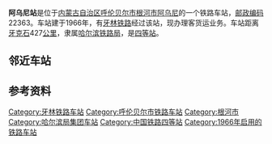 {{noteTA
|1=zh-cn:始发车次; zh-hk:列車班次;
|2=zh-cn:车次; zh-hk:班次;
}}
{{Infobox China railway station 
|车站名称 = 阿乌尼站
|车站名称拼音 = Awuni
|车站代码 = 58415<ref>{{cite book|title=中华人民共和国铁路车站代码（GB/T 10302-2010）|publisher=中国标准出版社|year=2010|isbn=155066140495|ignore-isbn-error=true|pages=1}}</ref>
|电报码 = AWX
|拼音码 = AWN
|车站地址 = [[内蒙古自治区|内蒙古自治区]][[呼伦贝尔市|呼伦贝尔市]][[根河市|根河市]]
|归属 = [[哈尔滨铁路局|哈尔滨铁路局]]
|车站等级 = [[四等站_(中铁)|四等站]]
|线路 = [[牙林铁路|牙林铁路]]
}}
'''阿乌尼站'''是位于[[内蒙古自治区|内蒙古自治区]][[呼伦贝尔市|呼伦贝尔市]][[根河市|根河市]][[阿乌尼|阿乌尼]]的一个铁路车站，[[邮政编码|邮政编码]]22363。车站建于1966年，有[[牙林铁路|牙林铁路]]经过该站，现办理客货运业务。车站距离[[牙克石|牙克石]]427[[公里|公里]]，隶属[[哈尔滨铁路局|哈尔滨铁路局]]，是[[四等站_(中铁)|四等站]]。

==邻近车站==
{{start rail box|[[File:China_Railways.svg|16px]] [[中国铁路|中国铁路]]}}
{{s-inop|[[塔朗空站|塔朗空站]]|{{站|牙克石}}方向}}
{{s-line|[[牙林铁路|牙林铁路]]<br />← 16km 阿乌尼站 14km →}}
{{s-inop|[[满归站|满归站]]|本线终点}}
{{end box}}

==参考资料==
{{reflist}}

{{牙林铁路}}
{{铁路车站小作品}}
{{内蒙古小作品}}

[[Category:牙林铁路车站|Category:牙林铁路车站]]
[[Category:呼伦贝尔市铁路车站|Category:呼伦贝尔市铁路车站]]
[[Category:根河市|Category:根河市]]
[[Category:哈尔滨局集团车站|Category:哈尔滨局集团车站]]
[[Category:中国铁路四等站|Category:中国铁路四等站]]
[[Category:1966年启用的铁路车站|Category:1966年启用的铁路车站]]